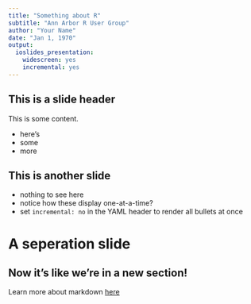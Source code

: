 ```yaml
---
title: "Something about R"
subtitle: "Ann Arbor R User Group"
author: "Your Name"
date: "Jan 1, 1970"
output:
  ioslides_presentation:
    widescreen: yes
    incremental: yes
---
```


## This is a slide header
This is some content.

 - here's
 - some
 - more

## This is another slide
 - nothing to see here
 - notice how these display one-at-a-time?
 - set `incremental: no` in the YAML header to render all bullets at once

# A seperation slide

## Now it's like we're in a new section!
Learn more about markdown [here](http://rmarkdown.rstudio.com/)
